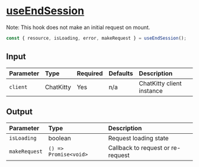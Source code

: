 
<Meta title="Hooks/Sessions/useEndSession" />

# <u>useEndSession</u>

Note: This hook does not make an initial request on mount.

```typescript
const { resource, isLoading, error, makeRequest } = useEndSession();
```

## Input

| Parameter | Type      | Required | Defaults | Description               |
| :-------- | :-------- | :------- | :------- | :------------------------ |
| `client`  | ChatKitty | Yes      | n/a      | ChatKitty client instance |

## Output

| Parameter     | Type                  | Description                       |
| :------------ | :-------------------- | :-------------------------------- |
| `isLoading `  | boolean               | Request loading state             |
| `makeRequest` | `() => Promise<void>` | Callback to request or re-request |
